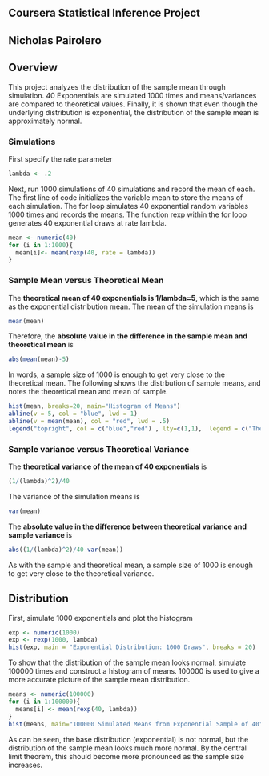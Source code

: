 ## Coursera Statistical Inference Project
## Nicholas Pairolero
## Overview 
This project analyzes the distribution of the sample mean through simulation. 40 Exponentials are simulated 1000 times and means/variances are compared to theoretical values. Finally, it is shown that even though the underlying distribution is exponential, the distribution of the sample mean is approximately normal. 

### Simulations
First specify the rate parameter

```r
lambda <- .2
```

Next, run 1000 simulations of 40 simulations and record the mean of each. The first line of code initializes the variable mean to store the means of each simulation. The for loop simulates 40 exponential random variables 1000 times and records the means. The function rexp within the for loop generates 40 exponential draws at rate lambda. 

```r
mean <- numeric(40)
for (i in 1:1000){
  mean[i]<- mean(rexp(40, rate = lambda))
}
```

### Sample Mean versus Theoretical Mean
The **theoretical mean of 40 exponentials is 1/lambda=5**, which is the same as the exponential distribution mean. The mean of the simulation means is 

```r
mean(mean)
```

Therefore, the **absolute value in the difference in the sample mean and theoretical mean** is
```r
abs(mean(mean)-5)
```

In words, a sample size of 1000 is enough to get very close to the theoretical mean. The following shows the distrbution of sample means, and notes the theoretical mean and mean of sample.

```r
hist(mean, breaks=20, main="Histogram of Means")
abline(v = 5, col = "blue", lwd = 1)
abline(v = mean(mean), col = "red", lwd = .5)
legend("topright", col = c("blue","red") , lty=c(1,1),  legend = c("Theoretical Mean", "Sample Mean"))
```

### Sample variance versus Theoretical Variance
The **theoretical variance of the mean of 40 exponentials** is 

```r
(1/(lambda)^2)/40
```

The variance of the simulation means is
```r
var(mean)
```

The **absolute value in the difference between theoretical variance and sample variance** is

```r
abs((1/(lambda)^2)/40-var(mean))
```

As with the sample and theoretical mean, a sample size of 1000 is enough to get very close to the theoretical variance.

## Distribution
First, simulate 1000 exponentials and plot the histogram

```r
exp <- numeric(1000)
exp <- rexp(1000, lambda)
hist(exp, main = "Exponential Distribution: 1000 Draws", breaks = 20)
```

To show that the distribution of the sample mean looks normal, simulate 100000 times and construct a histogram of means. 100000 is used to give a more accurate picture of the sample mean distribution.

```r
means <- numeric(100000)
for (i in 1:100000){
  means[i] <- mean(rexp(40, lambda))
}
hist(means, main="100000 Simulated Means from Exponential Sample of 40", breaks=seq(from=0, to=10, by=.2))
```

As can be seen, the base distribution (exponential) is not normal, but the distribution of the sample mean looks much more normal. By the central limit theorem, this should become more pronounced as the sample size increases. 